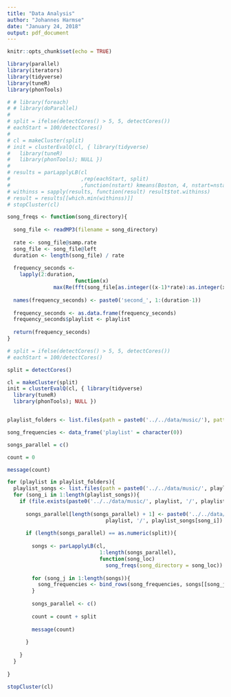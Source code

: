 ```yaml
---
title: "Data Analysis"
author: "Johannes Harmse"
date: "January 24, 2018"
output: pdf_document
---
```


```r
knitr::opts_chunk$set(echo = TRUE)
```

```r
library(parallel)
library(iterators)
library(tidyverse)
library(tuneR)
library(phonTools)
```

```r
# # library(foreach)
# # library(doParallel)
# 
# split = ifelse(detectCores() > 5, 5, detectCores())
# eachStart = 100/detectCores()
# 
# cl = makeCluster(split)
# init = clusterEvalQ(cl, { library(tidyverse) 
#   library(tuneR)
#   library(phonTools); NULL })
# 
# results = parLapplyLB(cl
#                       ,rep(eachStart, split)
#                       ,function(nstart) kmeans(Boston, 4, nstart=nstart))
# withinss = sapply(results, function(result) result$tot.withinss)
# result = results[[which.min(withinss)]]
# stopCluster(cl)
```

```r
song_freqs <- function(song_directory){
  
  song_file <- readMP3(filename = song_directory)
        
  rate <- song_file@samp.rate
  song_file <- song_file@left
  duration <- length(song_file) / rate
  
  frequency_seconds <- 
    lapply(2:duration, 
                      function(x) 
               max(Re(fft(song_file[as.integer((x-1)*rate):as.integer(x*rate)]))))
  
  names(frequency_seconds) <- paste0('second_', 1:(duration-1))
  
  frequency_seconds <- as.data.frame(frequency_seconds)
  frequency_seconds$playlist <- playlist
  
  return(frequency_seconds)
}
```


```r
# split = ifelse(detectCores() > 5, 5, detectCores())
# eachStart = 100/detectCores()

split = detectCores()

cl = makeCluster(split)
init = clusterEvalQ(cl, { library(tidyverse) 
  library(tuneR)
  library(phonTools); NULL })


playlist_folders <- list.files(path = paste0('../../data/music/'), pattern = 'Playlist - *')

song_frequencies <- data_frame('playlist' = character(0))

songs_parallel = c()

count = 0

message(count)

for (playlist in playlist_folders){
  playlist_songs <- list.files(path = paste0('../../data/music/', playlist, '/'), pattern = '*.mp3')
  for (song_i in 1:length(playlist_songs)){
    if (file.exists(paste0('../../data/music/', playlist, '/', playlist_songs[song_i]))){
      
      songs_parallel[length(songs_parallel) + 1] <- paste0('../../data/music/', 
                                playlist, '/', playlist_songs[song_i])
      
      if (length(songs_parallel) == as.numeric(split)){
        
        songs <- parLapplyLB(cl, 
                              1:length(songs_parallel), 
                              function(song_loc) 
                                song_freqs(song_directory = song_loc))
        
        for (song_j in 1:length(songs)){
          song_frequencies <- bind_rows(song_frequencies, songs[[song_j]])
        }
        
        songs_parallel <- c()
        
        count = count + split
        
        message(count)
        
      }
    
    }
  }
    
}

stopCluster(cl)

```


